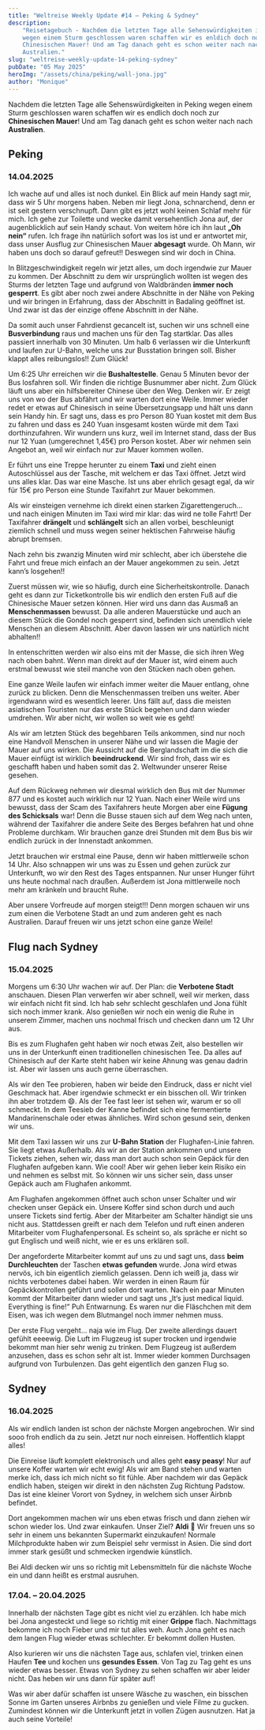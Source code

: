 ```yaml
---
title: "Weltreise Weekly Update #14 – Peking & Sydney"
description:
    "Reisetagebuch - Nachdem die letzten Tage alle Sehenswürdigkeiten in Peking
    wegen einem Sturm geschlossen waren schaffen wir es enldich doch noch zur
    Chinesischen Mauer! Und am Tag danach geht es schon weiter nach nach
    Australien."
slug: "weltreise-weekly-update-14-peking-sydney"
pubDate: "05 May 2025"
heroImg: "/assets/china/peking/wall-jona.jpg"
author: "Monique"
---
```


Nachdem die letzten Tage alle Sehenswürdigkeiten in Peking wegen einem Sturm
geschlossen waren schaffen wir es endlich doch noch zur **Chinesischen Mauer**!
Und am Tag danach geht es schon weiter nach nach **Australien**.

## Peking

### 14.04.2025

Ich wache auf und alles ist noch dunkel. Ein Blick auf mein Handy sagt mir, dass
wir 5 Uhr morgens haben. Neben mir liegt Jona, schnarchend, denn er ist seit
gestern verschnupft. Dann gibt es jetzt wohl keinen Schlaf mehr für mich. Ich
gehe zur Toilette und wecke damit versehentlich Jona auf, der augenblicklich auf
sein Handy schaut. Von weitem höre ich ihn laut **„Oh nein“** rufen. Ich frage
ihn natürlich sofort was los ist und er antwortet mir, dass unser Ausflug zur
Chinesischen Mauer **abgesagt** wurde. Oh Mann, wir haben uns doch so darauf
gefreut!! Deswegen sind wir doch in China.

In Blitzgeschwindigkeit regeln wir jetzt alles, um doch irgendwie zur Mauer zu
kommen. Der Abschnitt zu dem wir ursprünglich wollten ist wegen des Sturms der
letzten Tage und aufgrund von Waldbränden **immer noch gesperrt**. Es gibt aber
noch zwei andere Abschnitte in der Nähe von Peking und wir bringen in Erfahrung,
dass der Abschnitt in Badaling geöffnet ist. Und zwar ist das der einzige offene
Abschnitt in der Nähe.

Da somit auch unser Fahrdienst gecancelt ist, suchen wir uns schnell eine
**Busverbindung** raus und machen uns für den Tag startklar. Das alles passiert
innerhalb von 30 Minuten. Um halb 6 verlassen wir die Unterkunft und laufen zur
U-Bahn, welche uns zur Busstation bringen soll. Bisher klappt alles
reibungslos!! Zum Glück!

Um 6:25 Uhr erreichen wir die **Bushaltestelle**. Genau 5 Minuten bevor der Bus
losfahren soll. Wir finden die richtige Busnummer aber nicht. Zum Glück läuft
uns aber ein hilfsbereiter Chinese über den Weg. Denken wir. Er zeigt uns von wo
der Bus abfährt und wir warten dort eine Weile. Immer wieder redet er etwas auf
Chinesisch in seine Übersetzungsapp und hält uns dann sein Handy hin. Er sagt
uns, dass es pro Person 80 Yuan kostet mit dem Bus zu fahren und dass es 240
Yuan insgesamt kosten würde mit dem Taxi dorthinzufahren. Wir wundern uns kurz,
weil im Internet stand, dass der Bus nur 12 Yuan (umgerechnet 1,45€) pro Person
kostet. Aber wir nehmen sein Angebot an, weil wir einfach nur zur Mauer kommen
wollen.

Er führt uns eine Treppe herunter zu einem **Taxi** und zieht einen
Autoschlüssel aus der Tasche, mit welchem er das Taxi öffnet. Jetzt wird uns
alles klar. Das war eine Masche. Ist uns aber ehrlich gesagt egal, da wir für
15€ pro Person eine Stunde Taxifahrt zur Mauer bekommen.

Als wir einsteigen vernehme ich direkt einen starken Zigarettengeruch… und nach
einigen Minuten im Taxi wird mir klar: das wird ne tolle Fahrt! Der Taxifahrer
**drängelt** und **schlängelt** sich an allen vorbei, beschleunigt ziemlich
schnell und muss wegen seiner hektischen Fahrweise häufig abrupt bremsen.

Nach zehn bis zwanzig Minuten wird mir schlecht, aber ich überstehe die Fahrt
und freue mich einfach an der Mauer angekommen zu sein. Jetzt kann’s losgehen!!

Zuerst müssen wir, wie so häufig, durch eine Sicherheitskontrolle. Danach geht
es dann zur Ticketkontrolle bis wir endlich den ersten Fuß auf die Chinesische
Mauer setzen können. Hier wird uns dann das Ausmaß an **Menschenmassen**
bewusst. Da alle anderen Mauerstücke und auch an diesem Stück die Gondel noch
gesperrt sind, befinden sich unendlich viele Menschen an diesem Abschnitt. Aber
davon lassen wir uns natürlich nicht abhalten!!

<ImageSolo format='hochformat' image="/assets/china/peking/people.jpg" />

In entenschritten werden wir also eins mit der Masse, die sich ihren Weg nach
oben bahnt. Wenn man direkt auf der Mauer ist, wird einem auch erstmal bewusst
wie steil manche von den Stücken nach oben gehen.

Eine ganze Weile laufen wir einfach immer weiter die Mauer entlang, ohne zurück
zu blicken. Denn die Menschenmassen treiben uns weiter. Aber irgendwann wird es
wesentlich leerer. Uns fällt auf, dass die meisten asiatischen Touristen nur das
erste Stück begehen und dann wieder umdrehen. Wir aber nicht, wir wollen so weit
wie es geht!

<ImageDuo format='quadratisch'
    image1="/assets/china/peking/food-1.jpg"
    image2="/assets/china/peking/food-2.jpg"
/>

Als wir am letzten Stück des begehbaren Teils ankommen, sind nur noch eine
Handvoll Menschen in unserer Nähe und wir lassen die Magie der Mauer auf uns
wirken. Die Aussicht auf die Berglandschaft im die sich die Mauer einfügt ist
wirklich **beeindruckend**. Wir sind froh, dass wir es geschafft haben und haben
somit das 2. Weltwunder unserer Reise gesehen.

<ImageSolo format='querformat' image="/assets/china/peking/couple.jpg" />

Auf dem Rückweg nehmen wir diesmal wirklich den Bus mit der Nummer 877 und es
kostet auch wirklich nur 12 Yuan. Nach einer Weile wird uns bewusst, dass der
Scam des Taxifahrers heute Morgen aber eine **Fügung des Schicksals** war! Denn
die Busse stauen sich auf dem Weg nach unten, während der Taxifahrer die andere
Seite des Berges befahren hat und ohne Probleme durchkam. Wir brauchen ganze
drei Stunden mit dem Bus bis wir endlich zurück in der Innenstadt ankommen.

<ImageSolo format='hochformat' image="/assets/china/peking/monique.jpg" />

Jetzt brauchen wir erstmal eine Pause, denn wir haben mittlerweile schon 14 Uhr.
Also schnappen wir uns was zu Essen und gehen zurück zur Unterkunft, wo wir den
Rest des Tages entspannen. Nur unser Hunger führt uns heute nochmal nach
draußen. Außerdem ist Jona mittlerweile noch mehr am kränkeln und braucht Ruhe.

Aber unsere Vorfreude auf morgen steigt!!! Denn morgen schauen wir uns zum einen
die Verbotene Stadt an und zum anderen geht es nach Australien. Darauf freuen
wir uns jetzt schon eine ganze Weile!

<ImageSolo format='querformat' image="/assets/china/peking/wall.jpg" />

## Flug nach Sydney

### 15.04.2025

Morgens um 6:30 Uhr wachen wir auf. Der Plan: die **Verbotene Stadt** anschauen.
Diesen Plan verwerfen wir aber schnell, weil wir merken, dass wir einfach nicht
fit sind. Ich hab sehr schlecht geschlafen und Jona fühlt sich noch immer krank.
Also genießen wir noch ein wenig die Ruhe in unserem Zimmer, machen uns nochmal
frisch und checken dann um 12 Uhr aus.

Bis es zum Flughafen geht haben wir noch etwas Zeit, also bestellen wir uns in
der Unterkunft einen traditionellen chinesischen Tee. Da alles auf Chinesisch
auf der Karte steht haben wir keine Ahnung was genau dadrin ist. Aber wir lassen
uns auch gerne überraschen.

Als wir den Tee probieren, haben wir beide den Eindruck, dass er nicht viel
Geschmack hat. Aber irgendwie schmeckt er ein bisschen oll. Wir trinken ihn aber
trotzdem 😄. Als der Tee fast leer ist sehen wir, warum er so oll schmeckt. In
dem Teesieb der Kanne befindet sich eine fermentierte Mandarinenschale oder
etwas ähnliches. Wird schon gesund sein, denken wir uns.

Mit dem Taxi lassen wir uns zur **U-Bahn Station** der Flughafen-Linie fahren.
Sie liegt etwas Außerhalb. Als wir an der Station ankommen und unsere Tickets
ziehen, sehen wir, dass man dort auch schon sein Gepäck für den Flughafen
aufgeben kann. Wie cool! Aber wir gehen lieber kein Risiko ein und nehmen es
selbst mit. So können wir uns sicher sein, dass unser Gepäck auch am Flughafen
ankommt.

Am Flughafen angekommen öffnet auch schon unser Schalter und wir checken unser
Gepäck ein. Unsere Koffer sind schon durch und auch unsere Tickets sind fertig.
Aber der Mitarbeiter am Schalter händigt sie uns nicht aus. Stattdessen greift
er nach dem Telefon und ruft einen anderen Mitarbeiter vom Flughafenpersonal. Es
scheint so, als spräche er nicht so gut Englisch und weiß nicht, wie er es uns
erklären soll.

Der angeforderte Mitarbeiter kommt auf uns zu und sagt uns, dass **beim
Durchleuchten** der Taschen **etwas gefunden** wurde. Jona wird etwas nervös,
ich bin eigentlich ziemlich gelassen. Denn ich weiß ja, dass wir nichts
verbotenes dabei haben. Wir werden in einen Raum für Gepäckkontrollen geführt
und sollen dort warten. Nach ein paar Minuten kommt der Mitarbeiter dann wieder
und sagt uns „It‘s just medical liquid. Everything is fine!“ Puh Entwarnung. Es
waren nur die Fläschchen mit dem Eisen, was ich wegen dem Blutmangel noch immer
nehmen muss.

Der erste Flug vergeht… naja wie im Flug. Der zweite allerdings dauert gefühlt
eeeewig. Die Luft im Flugzeug ist super trocken und irgendwie bekommt man hier
sehr wenig zu trinken. Dem Flugzeug ist außerdem anzusehen, dass es schon sehr
alt ist. Immer wieder kommen Durchsagen aufgrund von Turbulenzen. Das geht
eigentlich den ganzen Flug so.

<ImageSolo format='querformat' image="/assets/australien/sydney/plane-2.jpg" />

## Sydney

### 16.04.2025

Als wir endlich landen ist schon der nächste Morgen angebrochen. Wir sind sooo
froh endlich da zu sein. Jetzt nur noch einreisen. Hoffentlich klappt alles!

Die Einreise läuft komplett elektronisch und alles geht **easy peasy**! Nur auf
unsere Koffer warten wir echt ewig! Als wir am Band stehen und warten merke ich,
dass ich mich nicht so fit fühle. Aber nachdem wir das Gepäck endlich haben,
steigen wir direkt in den nächsten Zug Richtung Padstow. Das ist eine kleiner
Vorort von Sydney, in welchem sich unser Airbnb befindet.

Dort angekommen machen wir uns eben etwas frisch und dann ziehen wir schon
wieder los. Und zwar einkaufen. Unser Ziel? **Aldi** 🙏 Wir freuen uns so sehr
in einem uns bekannten Supermarkt einzukaufen! Normale Milchprodukte haben wir
zum Beispiel sehr vermisst in Asien. Die sind dort immer stark gesüßt und
schmecken irgendwie künstlich.

<ImageSolo format='quadratisch' image="/assets/australien/sydney/aldi-1.jpg" />

Bei Aldi decken wir uns so richtig mit Lebensmitteln für die nächste Woche ein
und dann heißt es erstmal ausruhen.

<ImageSolo format='querformat' image="/assets/australien/sydney/aldi-2.jpg" />

### 17.04. – 20.04.2025

Innerhalb der nächsten Tage gibt es nicht viel zu erzählen. Ich habe mich bei
Jona angesteckt und liege so richtig mit einer **Grippe** flach. Nachmittags
bekomme ich noch Fieber und mir tut alles weh. Auch Jona geht es nach dem langen
Flug wieder etwas schlechter. Er bekommt dollen Husten.

Also kurieren wir uns die nächsten Tage aus, schlafen viel, trinken einen Haufen
**Tee** und kochen uns **gesundes Essen**. Von Tag zu Tag geht es uns wieder
etwas besser. Etwas von Sydney zu sehen schaffen wir aber leider nicht. Das
heben wir uns dann für später auf!

Was wir aber dafür schaffen ist unsere Wäsche zu waschen, ein bisschen Sonne im
Garten unseres Airbnbs zu genießen und viele Filme zu gucken. Zumindest können
wir die Unterkunft jetzt in vollen Zügen ausnutzen. Hat ja auch seine Vorteile!

<ImageDuo format='hochformat'
    image1="/assets/australien/sydney/food-1.jpg"
    image2="/assets/australien/sydney/food-2.jpg"
/>
